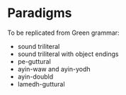 # Paradigms

To be replicated from Green grammar:

- sound triliteral
- sound triliteral with object endings
- pe-guttural
- ayin-waw and ayin-yodh
- ayin-doubld
- lamedh-guttural
